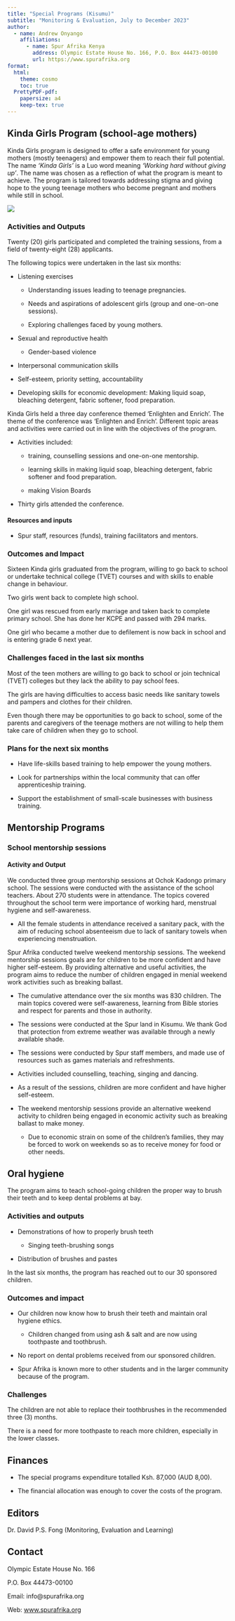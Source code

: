 ```yaml
---
title: "Special Programs (Kisumu)"
subtitle: "Monitoring & Evaluation, July to December 2023"
author:
  - name: Andrew Onyango
    affiliations:
      - name: Spur Afrika Kenya
        address: Olympic Estate House No. 166, P.O. Box 44473-00100
        url: https://www.spurafrika.org
format:
  html: 
    theme: cosmo
    toc: true
  PrettyPDF-pdf:
    papersize: a4
    keep-tex: true
---
```


```{=tex}
\fancypagestyle{myCoverStyle}{
  \fancyhf{}
  \renewcommand\headrulewidth{0pt}
  \fancyfoot[R]{\thepage}
  \fancyfoot[C]{\em{Cover picture : Kinda Girls Team Leader has a discussion with Sue}}
  \fancyfootoffset{3.5cm}
}
\thispagestyle{myCoverStyle}
% the default style is defined in _extensions/nrennie/PrettyPDF/PrettyPDF.tex
% and then set in _extensions/.../pagestyle.tex
% however, for the very first page we want to describe what is in the cover page
```
## Kinda Girls Program (school-age mothers)

Kinda Girls program is designed to offer a safe environment for young mothers (mostly teenagers) and empower them to reach their full potential. The name *‘Kinda Girls’* is a Luo word meaning *‘Working hard without giving up’*. The name was chosen as a reflection of what the program is meant to achieve. The program is tailored towards addressing stigma and giving hope to the young teenage mothers who become pregnant and mothers while still in school.

![](images/2023H2 Special Kisumu Teen 1.png){fig-align="center"}

### Activities and Outputs

Twenty (20) girls participated and completed the training sessions, from a field of twenty-eight (28) applicants.

The following topics were undertaken in the last six months: 

-   Listening exercises

    -   Understanding issues leading to teenage pregnancies.

    -   Needs and aspirations of adolescent girls (group and one-on-one sessions).

    -   Exploring challenges faced by young mothers.

-   Sexual and reproductive health

    -   Gender-based violence

-   Interpersonal communication skills

-   Self-esteem, priority setting, accountability

-   Developing skills for economic development: Making liquid soap, bleaching detergent, fabric softener, food preparation.

Kinda Girls held a three day conference themed 'Enlighten and Enrich'. The theme of the conference was 'Enlighten and Enrich'. Different topic areas and activities were carried out in line with the objectives of the program.

-   Activities included:

    -   training, counselling sessions and one-on-one mentorship.

    -   learning skills in making liquid soap, bleaching detergent, fabric softener and food preparation.

    -   making Vision Boards

-   Thirty girls attended the conference.

#### Resources and inputs

-   Spur staff, resources (funds), training facilitators and mentors.

### Outcomes and Impact

Sixteen Kinda girls graduated from the program, willing to go back to school or undertake technical college (TVET) courses and with skills to enable change in behaviour.

Two girls went back to complete high school.

One girl was rescued from early marriage and taken back to complete primary school. She has done her KCPE and passed with 294 marks.

One girl who became a mother due to defilement is now back in school and is entering grade 6 next year.

### Challenges faced in the last six months

Most of the teen mothers are willing to go back to school or join technical (TVET) colleges but they lack the ability to pay school fees.

The girls are having difficulties to access basic needs like sanitary towels and pampers and clothes for their children.

Even though there may be opportunities to go back to school, some of the parents and caregivers of the teenage mothers are not willing to help them take care of children when they go to school.

### Plans for the next six months

-   Have life-skills based training to help empower the young mothers.

-   Look for partnerships within the local community that can offer apprenticeship training.

-   Support the establishment of small-scale businesses with business training.

## Mentorship Programs

### School mentorship sessions

#### Activity and Output

We conducted three group mentorship sessions at Ochok Kadongo primary school. The sessions were conducted with the assistance of the school teachers. About 270 students were in attendance. The topics covered throughout the school term were importance of working hard, menstrual hygiene and self-awareness.

-   All the female students in attendance received a sanitary pack, with the aim of reducing school absenteeism due to lack of sanitary towels when experiencing menstruation.

Spur Afrika conducted twelve weekend mentorship sessions. The weekend mentorship sessions goals are for children to be more confident and have higher self-esteem. By providing alternative and useful activities, the program aims to reduce the number of children engaged in menial weekend work activities such as breaking ballast.

-   The cumulative attendance over the six months was 830 children. The main topics covered were self-awareness, learning from Bible stories and respect for parents and those in authority.

```{=html}
<!-- -->
```
-   The sessions were conducted at the Spur land in Kisumu. We thank God that protection from extreme weather was available through a newly available shade.

-   The sessions were conducted by Spur staff members, and made use of resources such as games materials and refreshments.

-   Activities included counselling, teaching, singing and dancing.

-   As a result of the sessions, children are more confident and have higher self-esteem.

-   The weekend mentorship sessions provide an alternative weekend activity to children being engaged in economic activity such as breaking ballast to make money.

    -   Due to economic strain on some of the children's families, they may be forced to work on weekends so as to receive money for food or other needs.

## Oral hygiene

The program aims to teach school-going children the proper way to brush their teeth and to keep dental problems at bay.

### Activities and outputs

-   Demonstrations of how to properly brush teeth 

    -   Singing teeth-brushing songs 

-   Distribution of brushes and pastes

In the last six months, the program has reached out to our 30 sponsored children.

### Outcomes and impact

-   Our children now know how to brush their teeth and maintain oral hygiene ethics.

    -   Children changed from using ash & salt and are now using toothpaste and toothbrush.

<!-- -->

-   No report on dental problems received from our sponsored children.

-   Spur Afrika is known more to other students and in the larger community because of the program.

### Challenges

The children are not able to replace their toothbrushes in the recommended three (3) months.

There is a need for more toothpaste to reach more children, especially in the lower classes.

## Finances

-   The special programs expenditure totalled Ksh. 87,000 (AUD 8,00).

-   The financial allocation was enough to cover the costs of the program.

## Editors

Dr. David P.S. Fong (Monitoring, Evaluation and Learning)

## Contact

Olympic Estate House No. 166

P.O. Box 44473-00100

Email: info\@spurafrika.org

Web: [www.spurafrika.org](https://www.spurafrika.org)
